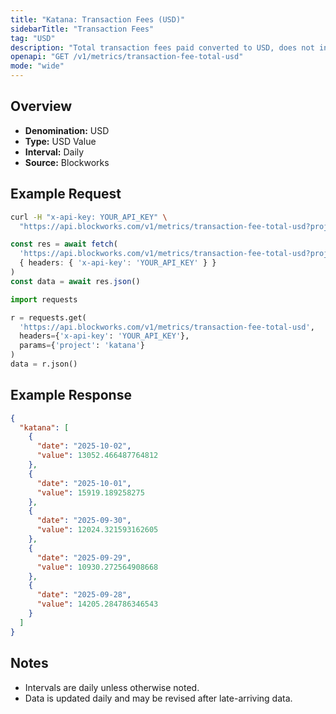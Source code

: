 ```yaml
---
title: "Katana: Transaction Fees (USD)"
sidebarTitle: "Transaction Fees"
tag: "USD"
description: "Total transaction fees paid converted to USD, does not include out-of-protocol tips or additional sources of revenue"
openapi: "GET /v1/metrics/transaction-fee-total-usd"
mode: "wide"
---
```


## Overview

- **Denomination:** USD
- **Type:** USD Value
- **Interval:** Daily
- **Source:** Blockworks

## Example Request

<CodeGroup>

```bash cURL
curl -H "x-api-key: YOUR_API_KEY" \
  "https://api.blockworks.com/v1/metrics/transaction-fee-total-usd?project=katana"
```

```typescript TypeScript
const res = await fetch(
  'https://api.blockworks.com/v1/metrics/transaction-fee-total-usd?project=katana',
  { headers: { 'x-api-key': 'YOUR_API_KEY' } }
)
const data = await res.json()
```

```python Python
import requests

r = requests.get(
  'https://api.blockworks.com/v1/metrics/transaction-fee-total-usd',
  headers={'x-api-key': 'YOUR_API_KEY'},
  params={'project': 'katana'}
)
data = r.json()
```

</CodeGroup>

## Example Response

```json
{
  "katana": [
    {
      "date": "2025-10-02",
      "value": 13052.466487764812
    },
    {
      "date": "2025-10-01",
      "value": 15919.189258275
    },
    {
      "date": "2025-09-30",
      "value": 12024.321593162605
    },
    {
      "date": "2025-09-29",
      "value": 10930.272564908668
    },
    {
      "date": "2025-09-28",
      "value": 14205.284786346543
    }
  ]
}
```

## Notes
- Intervals are daily unless otherwise noted.
- Data is updated daily and may be revised after late-arriving data.